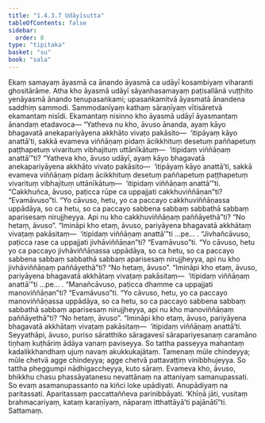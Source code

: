 ```yaml
---
title: "1.4.3.7 Udāyīsutta"
tableOfContents: false
sidebar:
  order: 8
type: "tipitaka"
basket: "su"
book: "sala"
---
```



<DynamicBreadcrumb />

<Division number="234" book="sala">

<Paragraph number="969" book="sala">
Ekaṃ samayaṃ āyasmā ca ānando āyasmā ca udāyī kosambiyaṃ viharanti ghositārāme. Atha kho āyasmā udāyī sāyanhasamayaṃ paṭisallānā vuṭṭhito yenāyasmā ānando tenupasaṅkami; upasaṅkamitvā āyasmatā ānandena saddhiṃ sammodi. Sammodanīyaṃ kathaṃ sāraṇīyaṃ vītisāretvā ekamantaṃ nisīdi. Ekamantaṃ nisinno kho āyasmā udāyī āyasmantaṃ ānandaṃ etadavoca—
</Paragraph>

<Paragraph number="970" book="sala">
“Yatheva nu kho, āvuso ānanda, ayaṃ kāyo bhagavatā anekapariyāyena akkhāto vivaṭo pakāsito—  ‘itipāyaṃ kāyo anattā’ti, sakkā evameva viññāṇaṃ pidaṃ ācikkhituṃ desetuṃ paññapetuṃ paṭṭhapetuṃ vivarituṃ vibhajituṃ uttānīkātuṃ—  ‘itipidaṃ viññāṇaṃ anattā’”ti?
</Paragraph>

<Paragraph number="971" book="sala">
“Yatheva kho, āvuso udāyī, ayaṃ kāyo bhagavatā anekapariyāyena akkhāto vivaṭo pakāsito—  ‘itipāyaṃ kāyo anattā’ti, sakkā evameva viññāṇaṃ pidaṃ ācikkhituṃ desetuṃ paññapetuṃ paṭṭhapetuṃ vivarituṃ vibhajituṃ uttānīkātuṃ—  ‘itipidaṃ viññāṇaṃ anattā’”ti.
</Paragraph>

<Paragraph number="972" book="sala">
“Cakkhuñca, āvuso, paṭicca rūpe ca uppajjati cakkhuviññāṇan”ti? “Evamāvuso”ti. “Yo cāvuso, hetu, yo ca paccayo cakkhuviññāṇassa uppādāya, so ca hetu, so ca paccayo sabbena sabbaṃ sabbathā sabbaṃ aparisesaṃ nirujjheyya. Api nu kho cakkhuviññāṇaṃ paññāyethā”ti? “No hetaṃ, āvuso”. “Imināpi kho etaṃ, āvuso, pariyāyena bhagavatā akkhātaṃ vivaṭaṃ pakāsitaṃ—  ‘itipidaṃ viññāṇaṃ anattā’”ti …pe… .
</Paragraph>

<Paragraph number="973" book="sala">
“Jivhañcāvuso, paṭicca rase ca uppajjati jivhāviññāṇan”ti? “Evamāvuso”ti. “Yo cāvuso, hetu yo ca paccayo jivhāviññāṇassa uppādāya, so ca hetu, so ca paccayo sabbena sabbaṃ sabbathā sabbaṃ aparisesaṃ nirujjheyya, api nu kho jivhāviññāṇaṃ paññāyethā”ti? “No hetaṃ, āvuso”. “Imināpi kho etaṃ, āvuso, pariyāyena bhagavatā akkhātaṃ vivaṭaṃ pakāsitaṃ—  ‘itipidaṃ viññāṇaṃ anattā’”ti …pe… .
</Paragraph>

<Paragraph number="974" book="sala">
“Manañcāvuso, paṭicca dhamme ca uppajjati manoviññāṇan”ti? “Evamāvuso”ti. “Yo cāvuso, hetu, yo ca paccayo manoviññāṇassa uppādāya, so ca hetu, so ca paccayo sabbena sabbaṃ sabbathā sabbaṃ aparisesaṃ nirujjheyya, api nu kho manoviññāṇaṃ paññāyethā”ti? “No hetaṃ, āvuso”. “Imināpi kho etaṃ, āvuso, pariyāyena bhagavatā akkhātaṃ vivaṭaṃ pakāsitaṃ—  ‘itipidaṃ viññāṇaṃ anattā’ti.
</Paragraph>

<Paragraph number="975" book="sala">
Seyyathāpi, āvuso, puriso sāratthiko sāragavesī sārapariyesanaṃ caramāno tiṇhaṃ kuṭhāriṃ ādāya vanaṃ paviseyya. So tattha passeyya mahantaṃ kadalikkhandhaṃ ujuṃ navaṃ akukkukajātaṃ. Tamenaṃ mūle chindeyya; mūle chetvā agge chindeyya; agge chetvā pattavaṭṭiṃ vinibbhujeyya. So tattha pheggumpi nādhigaccheyya, kuto sāraṃ. Evameva kho, āvuso, bhikkhu chasu phassāyatanesu nevattānaṃ na attaniyaṃ samanupassati. So evaṃ asamanupassanto na kiñci loke upādiyati. Anupādiyaṃ na paritassati. Aparitassaṃ paccattaññeva parinibbāyati. ‘Khīṇā jāti, vusitaṃ brahmacariyaṃ, kataṃ karaṇīyaṃ, nāparaṃ itthattāyā’ti pajānātī”ti.

</Paragraph>
</Division>

<Paragraph number="976" type="center" book="sala">
Sattamaṃ.
</Paragraph>